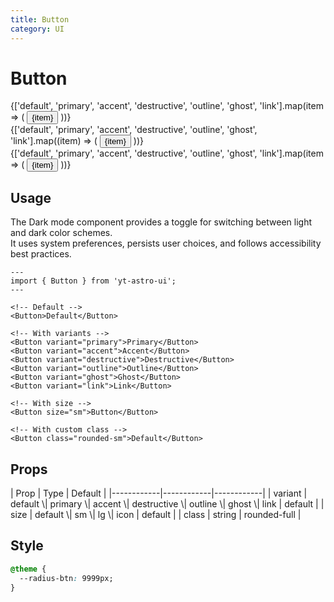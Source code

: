 ```yaml
---
title: Button
category: UI
---
```


# Button


<div className="space-y-12">
  <Demo title="Default">
    <div className="flex flex-wrap gap-2">
      {['default', 'primary', 'accent', 'destructive', 'outline', 'ghost', 'link'].map(item => (
        <Button variant={item} class="capitalize">{item}</Button>
      ))}
    </div>
  </Demo>

<Demo title="Size: sm">
  <div className="flex flex-wrap gap-2">
    {['default', 'primary', 'accent', 'destructive', 'outline', 'ghost', 'link'].map((item) => (
      <Button size="sm" variant={item} class="capitalize">
        {item}
      </Button>
    ))}
  </div>
</Demo>

  <Demo title="Size: lg">
    <div className="flex flex-wrap gap-2">
      {['default', 'primary', 'accent', 'destructive', 'outline', 'ghost', 'link'].map(item => (
        <Button size="lg" variant={item} class="capitalize">{item}</Button>
      ))}
    </div>
  </Demo>
</div>

## Usage

The Dark mode component provides a toggle for switching between light and dark color schemes. <br /> It uses system preferences, persists user choices, and follows accessibility best practices.

```astro
---
import { Button } from 'yt-astro-ui';
---

<!-- Default -->
<Button>Default</Button>

<!-- With variants -->
<Button variant="primary">Primary</Button>
<Button variant="accent">Accent</Button>
<Button variant="destructive">Destructive</Button>
<Button variant="outline">Outline</Button>
<Button variant="ghost">Ghost</Button>
<Button variant="link">Link</Button>

<!-- With size -->
<Button size="sm">Button</Button>

<!-- With custom class -->
<Button class="rounded-sm">Default</Button>
```

## Props

<div className="overflow-x-auto">
  <div className="min-w-xl">
    | Prop | Type | Default | |------------|------------|------------| | variant | default \| primary \| accent \|
    destructive \| outline \| ghost \| link | default | | size | default \| sm \| lg \| icon | default | | class |
    string | rounded-full |
  </div>
</div>

## Style

```css
@theme {
  --radius-btn: 9999px;
}
```
